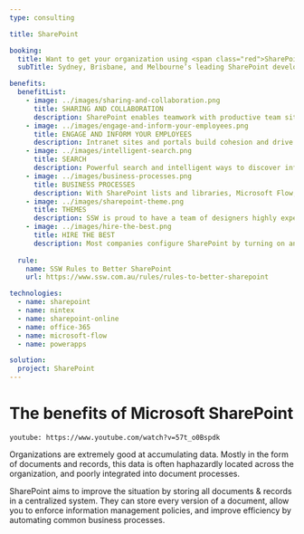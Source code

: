 ```yaml
---
type: consulting

title: SharePoint

booking:
  title: Want to get your organization using <span class="red">SharePoint</span> to collaborate?
  subTitle: Sydney, Brisbane, and Melbourne’s leading SharePoint developers and consultants

benefits:
  benefitList:
    - image: ../images/sharing-and-collaboration.png
      title: SHARING AND COLLABORATION
      description: SharePoint enables teamwork with productive team sites for every project team, department, and division. Share files, data, news, and resources.
    - image: ../images/engage-and-inform-your-employees.png
      title: ENGAGE AND INFORM YOUR EMPLOYEES
      description: Intranet sites and portals build cohesion and drive organizational efficiency by informing and engaging employees. Share common resources and applications.
    - image: ../images/intelligent-search.png
      title: SEARCH
      description: Powerful search and intelligent ways to discover information, expertise, and insights will inform your decisions.
    - image: ../images/business-processes.png
      title: BUSINESS PROCESSES
      description: With SharePoint lists and libraries, Microsoft Flow, and PowerApps, you can create rich digital experiences with forms, workflows, and custom apps for every device.
    - image: ../images/sharepoint-theme.png
      title: THEMES
      description: SSW is proud to have a team of designers highly experienced in the skinning of SharePoint who can create SharePoint based PSD designs and transform them into beautiful looking SharePoint themes.
    - image: ../images/hire-the-best.png
      title: HIRE THE BEST
      description: Most companies configure SharePoint by turning on and off features to make your business work like SharePoint. SSW will instead customize the project and extend the SharePoint feature set to instead fit SharePoint to your business.
        
  rule:
    name: SSW Rules to Better SharePoint
    url: https://www.ssw.com.au/rules/rules-to-better-sharepoint

technologies:
  - name: sharepoint
  - name: nintex
  - name: sharepoint-online
  - name: office-365
  - name: microsoft-flow
  - name: powerapps

solution:
  project: SharePoint
---
```


# The benefits of **Microsoft SharePoint**

`youtube: https://www.youtube.com/watch?v=57t_o0Bspdk`

Organizations are extremely good at accumulating data. Mostly in the form of documents and records, this data is often haphazardly located across the organization, and poorly integrated into document processes.

SharePoint aims to improve the situation by storing all documents & records in a centralized system. They can store every version of a document, allow you to enforce information management policies, and improve efficiency by automating common business processes.
